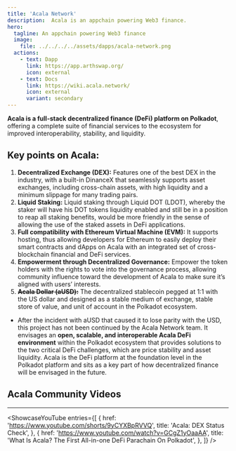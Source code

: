 ```yaml
---
title: 'Acala Network'
description:  Acala is an appchain powering Web3 finance.
hero:
  tagline: An appchain powering Web3 finance
  image: 
    file: ../../../../assets/dapps/acala-network.png
  actions:
    - text: Dapp
      link: https://app.arthswap.org/
      icon: external
    - text: Docs
      link: https://wiki.acala.network/
      icon: external
      variant: secondary
---
```



**Acala is a full-stack decentralized finance (DeFi) platform on Polkadot**, offering a complete suite of financial services to the ecosystem for improved interoperability, stability, and liquidity.

## Key points on Acala:
1. **Decentralized Exchange (DEX):** Features one of the best DEX in the industry, with a built-in DinanceX that seamlessly supports asset exchanges, including cross-chain assets, with high liquidity and a minimum slippage for many trading pairs.
2. **Liquid Staking:** Liquid staking through Liquid DOT (LDOT), whereby the staker will have his DOT tokens liquidity enabled and still be in a position to reap all staking benefits, would be more friendly in the sense of allowing the use of the staked assets in DeFi applications.
3. **Full compatibility with Ethereum Virtual Machine (EVM):** It supports hosting, thus allowing developers for Ethereum to easily deploy their smart contracts and dApps on Acala with an integrated set of cross-blockchain financial and DeFi services.
4. **Empowerment through Decentralized Governance:** Empower the token holders with the rights to vote into the governance process, allowing community influence toward the development of Acala to make sure it’s aligned with users’ interests.
5. **<del>Acala Dollar (aUSD):</del>** The decentralized stablecoin pegged at 1:1 with the US dollar and designed as a stable medium of exchange, stable store of value, and unit of account in the Polkadot ecosystem. 
  - After the incident with aUSD that caused it to lose parity with the USD, this project has not been continued by the Acala Network team.
It envisages an **open, scalable, and interoperable Acala DeFi environment** within the Polkadot ecosystem that provides solutions to the two critical DeFi challenges, which are price stability and asset liquidity. Acala is the DeFi platform at the foundation level in the Polkadot platform and sits as a key part of how decentralized finance will be envisaged in the future.



## Acala Community Videos
------------
<ShowcaseYouTube
  entries={[
    {
      href: 'https://www.youtube.com/shorts/9yCYXBpRVVQ',
      title: 'Acala: DEX Status Check',
    },
       {
      href: 'https://www.youtube.com/watch?v=GCgZ1yOaaAA',
      title: 'What Is Acala? The First All-in-one DeFi Parachain On Polkadot',
    },
  ]} />